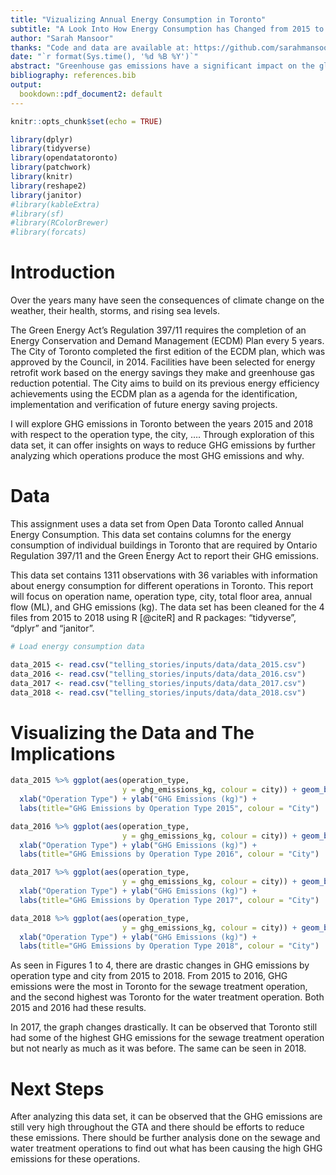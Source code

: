 ```yaml
---
title: "Vizualizing Annual Energy Consumption in Toronto"
subtitle: "A Look Into How Energy Consumption has Changed from 2015 to 2018 "
author: "Sarah Mansoor"
thanks: "Code and data are available at: https://github.com/sarahmansoorr/telling_stories"
date: "`r format(Sys.time(), '%d %B %Y')`"
abstract: "Greenhouse gas emissions have a significant impact on the global climate and are a key factor in climate change. This paper aims to examine the greenhouse gas emissions in Toronto and their change between the years 2011 and 2018. I examine the data to find that there have been less GHG emissions from 2015 to 2018."
bibliography: references.bib
output:
  bookdown::pdf_document2: default
---
```


```r
knitr::opts_chunk$set(echo = TRUE)

library(dplyr)
library(tidyverse)
library(opendatatoronto)
library(patchwork)
library(knitr)
library(reshape2)
library(janitor)
#library(kableExtra)
#library(sf)
#library(RColorBrewer)
#library(forcats)
```

# Introduction

Over the years many have seen the consequences of climate change on the weather, their health, storms, and rising sea levels.

The Green Energy Act's Regulation 397/11 requires the completion of an Energy Conservation and Demand Management (ECDM) Plan every 5 years. The City of Toronto completed the first edition of the ECDM plan, which was approved by the Council, in 2014. Facilities have been selected for energy retrofit work based on the energy savings they make and greenhouse gas reduction potential. The City aims to build on its previous energy efficiency achievements using the ECDM plan as a agenda for the identification, implementation and verification of future energy saving projects.

I will explore GHG emissions in Toronto between the years 2015 and 2018 with respect to the operation type, the city, .... Through exploration of this data set, it can offer insights on ways to reduce GHG emissions by further analyzing which operations produce the most GHG emissions and why.

\pagebreak

# Data

This assignment uses a data set from Open Data Toronto called Annual Energy Consumption. This data set contains columns for the energy consumption of individual buildings in Toronto that are required by Ontario Regulation 397/11 and the Green Energy Act to report their GHG emissions.

This data set contains 1311 observations with 36 variables with information about energy consumption for different operations in Toronto. This report will focus on operation name, operation type, city, total floor area, annual flow (ML), and GHG emissions (kg). The data set has been cleaned for the 4 files from 2015 to 2018 using R [@citeR] and R packages: "tidyverse", "dplyr" and "janitor".


```r

# Load energy consumption data

data_2015 <- read.csv("telling_stories/inputs/data/data_2015.csv") 
data_2016 <- read.csv("telling_stories/inputs/data/data_2016.csv") 
data_2017 <- read.csv("telling_stories/inputs/data/data_2017.csv") 
data_2018 <- read.csv("telling_stories/inputs/data/data_2018.csv")
```

# Visualizing the Data and The Implications

```r

data_2015 %>% ggplot(aes(operation_type, 
                         y = ghg_emissions_kg, colour = city)) + geom_boxplot() +
  xlab("Operation Type") + ylab("GHG Emissions (kg)") + 
  labs(title="GHG Emissions by Operation Type 2015", colour = "City")
```

```r

data_2016 %>% ggplot(aes(operation_type, 
                         y = ghg_emissions_kg, colour = city)) + geom_boxplot() +
  xlab("Operation Type") + ylab("GHG Emissions (kg)") + 
  labs(title="GHG Emissions by Operation Type 2016", colour = "City")
```

```r

data_2017 %>% ggplot(aes(operation_type, 
                         y = ghg_emissions_kg, colour = city)) + geom_boxplot() +
  xlab("Operation Type") + ylab("GHG Emissions (kg)") + 
  labs(title="GHG Emissions by Operation Type 2017", colour = "City")
```

```r

data_2018 %>% ggplot(aes(operation_type, 
                         y = ghg_emissions_kg, colour = city)) + geom_boxplot() +
  xlab("Operation Type") + ylab("GHG Emissions (kg)") + 
  labs(title="GHG Emissions by Operation Type 2018", colour = "City")
```

As seen in Figures 1 to 4, there are drastic changes in GHG emissions by operation type and city from 2015 to 2018. From 2015 to 2016, GHG emissions were the most in Toronto for the sewage treatment operation, and the second highest was Toronto for the water treatment operation. Both 2015 and 2016 had these results. 

In 2017, the graph changes drastically. It can be observed that Toronto still had some of the highest GHG emissions for the sewage treatment operation but not nearly as much as it was before. The same can be seen in 2018. 

# Next Steps

After analyzing this data set, it can be observed that the GHG emissions are still very high throughout the GTA and there should be efforts to reduce these emissions. There should be further analysis done on the sewage and water treatment operations to find out what has been causing the high GHG emissions for these operations. 

